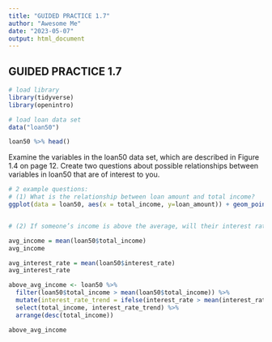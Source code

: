 ```yaml
---
title: "GUIDED PRACTICE 1.7"
author: "Awesome Me"
date: "2023-05-07"
output: html_document
---
```


## GUIDED PRACTICE 1.7


```r

# load library
library(tidyverse)
library(openintro)

```

```r

# load loan data set
data("loan50")

loan50 %>% head()


```

Examine the variables in the loan50 data set, which are described in Figure 1.4 on page 12. Create
two questions about possible relationships between variables in loan50 that are of interest to you.


```r
# 2 example questions: 
# (1) What is the relationship between loan amount and total income? 
ggplot(data = loan50, aes(x = total_income, y=loan_amount)) + geom_point(size = 2)


# (2) If someone’s income is above the average, will their interest rate tend to be above or below the average?

avg_income = mean(loan50$total_income)
avg_income

avg_interest_rate = mean(loan50$interest_rate)
avg_interest_rate

above_avg_income <- loan50 %>% 
  filter(loan50$total_income > mean(loan50$total_income)) %>%
  mutate(interest_rate_trend = ifelse(interest_rate > mean(interest_rate), "above", "below")) %>%
  select(total_income, interest_rate_trend) %>%
  arrange(desc(total_income))

above_avg_income

```

